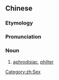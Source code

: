 {{also|春药}}
==Chinese==
{{zh-forms|s=春药}}
{{wikipedia|lang=zh|春藥}}

===Etymology===
{{zh-compound|春|藥|spring; lust|medicine}}

===Pronunciation===
{{zh-pron
|m=chūnyào
|c=ceon1 joek6
|cat=n
}}

===Noun===
{{zh-noun}}

# [[aphrodisiac]], [[philter]]

[[Category:zh:Sex]]